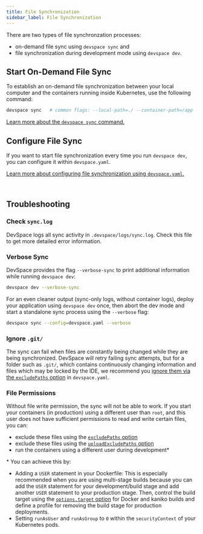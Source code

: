 ```yaml
---
title: File Synchronization
sidebar_label: File Synchronization
---
```


There are two types of file synchronzation processes:
- on-demand file sync using `devspace sync` and
- file synchronization during development mode using `devspace dev`.


## Start On-Demand File Sync
To establish an on-demand file synchronization between your local computer and the containers running inside Kubernetes, use the following command:
```bash
devspace sync   # common flags: --local-path=./ --container-path=/app --no-watch --config=./devspace.yaml
```
[Learn more about the `devspace sync` command.](https://devspace.cloud/blog/2019/10/18/release-devspace-v4.1.0-kubectl-cp-file-synchronization)


## Configure File Sync
If you want to start file synchronization every time you run `devspace dev`, you can configure it within `devspace.yaml`.

[Learn more about configuring file synchronization using `devspace.yaml`.](../configuration/dev/files/sync.mdx)

<br/>


## Troubleshooting

### Check `sync.log`
DevSpace logs all sync activity in `.devspace/logs/sync.log`. Check this file to get more detailed error information.

### Verbose Sync
DevSpace provides the flag `--verbose-sync` to print additional information while running `devspace dev`:
```bash
devspace dev --verbose-sync
```

For an even cleaner output (sync-only logs, without container logs), deploy your application using `devspace dev` once, then abort the dev mode and start a standalone sync process using the `--verbose` flag:
```bash
devspace sync --config=devspace.yaml --verbose
```

### Ignore `.git/`
The sync can fail when files are constantly being changed while they are being synchronized. DevSpace will retry failing sync attempts, but for a folder such as `.git/`, which contains continuously changing information and files which may be locked by the IDE, we recommend you [ignore them via the `excludePaths` option](../configuration/dev/files/sync.mdx#exclude-paths) in `devspace.yaml`.

### File Permissions
Without file write permission, the sync will not be able to work. If you start your containers (in production) using a different user than `root`, and this user does not have sufficient permissions to read and write certain files, you can:
- exclude these files using the [`excludePaths` option](../configuration/dev/files/sync.mdx#exclude-paths)
- exclude these files using the [`uploadExcludePaths` option](../configuration/dev/files/sync.mdx#example-exclude-paths-from-synchronization)
- run the containers using a different user during development\*

\* You can achieve this by:
- Adding a `USER` statement in your Dockerfile: This is especially recommended when you are using multi-stage builds because you can add the `USER` statement for your development/build stage and add another `USER` statement to your production stage. Then, control the build target using the [`options.target` option](../configuration/images/build-settings/target.mdx) for Docker and kaniko builds and define a profile for removing the build stage for production deployments.
- Setting `runAsUser` and `runAsGroup` to `0` within the `securityContext` of your Kubernetes pods.
